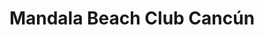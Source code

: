 ---
slug: 'mandala-beach-club-cancun/es'
status: 1
lang: 'es'
home: 1
event: 1
type: 'BEACHCLUB'
slugGallery: 'mandala-beachclub'
titleSeo: 'Mandala Beach Club Cancún Admisión y Bebidas'
title: 'Mandala Beach Club Cancún'
description: '¿Estás planeando un viaje a Cancún y buscas la experiencia definitiva de club de playa? No busques más que Mandala Beach Club Cancún.'
keywords: 'Mandala Beach Club Cancún, Mandala Beach Club, Mandala Beach Club Cancún Admisión, Mandala Beach Club Cancún Bebidas'
price: 20
stars: '5.0'
reviews: '3,896 reseñas'
image:
    src: '/assets/covers/parties/mandala-beach-club.webp'
    alt: 'portada mandala beach club'
duration: '5 horas (aprox.)'
consumption: 'Créditos de consumo'
admission: 'Boleto de admisión'
bokun: 'https://widgets.bokun.io/online-sales/8b31caec-8877-411a-85ad-682828170619/experience/746036?partialView=1'
calendar: 'https://widgets.bokun.io/online-sales/8b31caec-8877-411a-85ad-682828170619/experience-calendar/746036'
location: 'Blvd. Kukulcan, Zona Hotelera, Cancún, Q.R.'
mapFrame: 'https://www.google.com/maps/embed?pb=!1m14!1m8!1m3!1d119087.50365958865!2d-86.747019!3d21.133109!3m2!1i1024!2i768!4f13.1!3m3!1m2!1s0x8f4c289f3595dba3%3A0x155d2283e6f9ad48!2sMandala%20Beach%20Club!5e0!3m2!1ses!2smx!4v1704724829158!5m2!1ses!2smx'
---